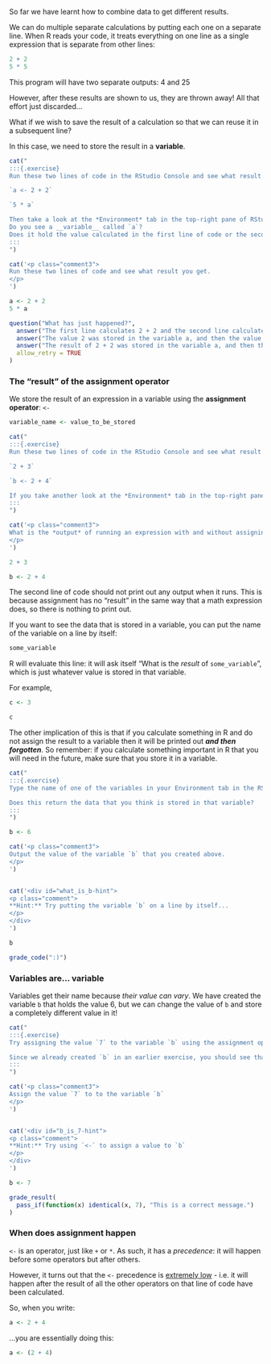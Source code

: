 So far we have learnt how to combine data to get different results.

We can do multiple separate calculations by putting each one on a separate line. When R reads your code, it treats everything on one line as a single expression that is separate from other lines:

```r
2 + 2
5 * 5
```

This program will have two separate outputs: 4 and 25

However, after these results are shown to us, they are thrown away! All that effort just discarded...

What if we wish to save the result of a calculation so that we can reuse it in a subsequent line?

In this case, we need to store the result in a **variable**.

<!-- Book version -->

```r
cat("
:::{.exercise}
Run these two lines of code in the RStudio Console and see what result you get.

`a <- 2 + 2`

`5 * a`

Then take a look at the *Environment* tab in the top-right pane of RStudio. 
Do you see a __variable__ called `a`? 
Does it hold the value calculated in the first line of code or the second?
:::
")
```

<!-- Tutorial version -->

```r
cat('<p class="comment3">
Run these two lines of code and see what result you get.
</p>
')
```

```r
a <- 2 + 2
5 * a
```

```r
question("What has just happened?",
  answer("The first line calculates 2 + 2 and the second line calculates 5 * 5."),
  answer("The value 2 was stored in the variable a, and then the value of a was used in the second line."),
  answer("The result of 2 + 2 was stored in the variable a, and then the value of a was multiplied by 5 in the second line.", correct = TRUE),
  allow_retry = TRUE
)
```


### The "result" of the assignment operator

We store the result of an expression in a variable using the **assignment operator**: `<-`

```r
variable_name <- value_to_be_stored
```

<!-- Book version -->

```r
cat("
:::{.exercise}
Run these two lines of code in the RStudio Console and see what result you get.

`2 + 3`

`b <- 2 + 4`

If you take another look at the *Environment* tab in the top-right pane of RStudio, you should see another variable called `b`. What value does it hold?
:::
")
```

<!-- End book version -->

<!-- Tutorial version -->

```r
cat('<p class="comment3">
What is the *output* of running an expression with and without assigning it to a variable? Run the two code blocks below.
</p>
')
```


```r
2 + 3
```

```r
b <- 2 + 4
```

<!-- End tutorial version -->

The second line of code should not print out any output when it runs. 
This is because assignment has no "result" in the same way that a math expression does, so there is nothing to print out.

If you want to see the data that is stored in a variable, you can put the name of the variable on a line by itself:

```r
some_variable
```

R will evaluate this line: it will ask itself "What is the *result* of `some_variable`", which is just whatever value is stored in that variable.

For example,

```r
c <- 3

c
```

The other implication of this is that if you calculate something in R and do not assign the result to a variable then it will be printed out ***and then forgotten***. 
So remember: if you calculate something important in R that you will need in the future, make sure that you store it in a variable.

<!-- Book version -->

```r
cat("
:::{.exercise}
Type the name of one of the variables in your Environment tab in the RStudio Console (e.g. `a`), and hit Enter to run it.

Does this return the data that you think is stored in that variable?
:::
")
```

<!-- End book version -->

<!-- Tutorial version -->

```r
b <- 6
```

```r
cat('<p class="comment3">
Output the value of the variable `b` that you created above.
</p>
')
```


```r
```


```r
cat('<div id="what_is_b-hint">
<p class="comment">
**Hint:** Try putting the variable `b` on a line by itself...
</p>
</div>
')
```

```r
b
```

```r
grade_code(":)")
```

<!-- End tutorial version -->

### Variables are... variable

Variables get their name because *their value can vary*. We have created the variable `b` that holds the value 6, but we can change the value of `b` and store a completely different value in it!

<!-- Book version -->

```r
cat("
:::{.exercise}
Try assigning the value `7` to the variable `b` using the assignment operator `<-`.

Since we already created `b` in an earlier exercise, you should see that its value in the Environment tab updates.
:::
")
```

<!-- End book version -->

<!-- Tutorial version -->

```r
cat('<p class="comment3">
Assign the value `7` to to the variable `b`
</p>
')
```

```r
```

```r
cat('<div id="b_is_7-hint">
<p class="comment">
**Hint:** Try using `<-` to assign a value to `b`
</p>
</div>
')
```

```r
b <- 7
```

```r
grade_result(
  pass_if(function(x) identical(x, 7), "This is a correct message.")
)
```

<!-- TODO: weird output needs fixing -->

<!-- End tutorial version-->

### When does assignment happen

`<-` is an operator, just like `+` or `*`. As such, it has a *precedence*: it will happen before some operators but after others.

However, it turns out that the `<-` precedence is [extremely low](https://stat.ethz.ch/R-manual/R-devel/library/base/html/Syntax.html) - i.e. it will happen after the result of all the other operators on that line of code have been calculated.

So, when you write:

```r
a <- 2 + 4
```

...you are essentially doing this:

```r
a <- (2 + 4)
```

<!-- TODO: Add exercise -->


